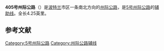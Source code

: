 {{Infobox US Road
|Name = 405号州际公路<br/>Interstate 405<br/><small>61号体育场高速公路<br/>Stadium Freeway No. 61</small>
|Shield = I-405 (big).svg
|Map = Oregon_Interstate_405.svg
|Mile = 4.25
|LengthRef = <ref>{{Cite web|url=http://www.oregon.gov/ODOT/TD/TDATA/Pages/rics/publicroadsinventory.aspx|title=Public Roads Inventory|publisher=[[俄勒冈州运输部|俄勒冈州运输部]]|accessdate=2014-12-28|archive-date=2017-06-24|archive-url=https://web.archive.org/web/20170624190916/http://www.oregon.gov/ODOT/TD/TDATA/Pages/rics/PublicRoadsInventory.aspx|dead-url=no}}</ref>
|System=[[州际公路系统|州际公路系统]]
|Maint=[[俄勒冈州运输部|俄勒冈州运输部]]
|Formed = 1950年代
|Direction A = 南
|From = [[File:I-5.svg|20px]] [[5号州际公路俄勒冈州段|I-5]]（[[波特兰_(俄勒冈州)|波特兰]]）
|Junction = [[File:US_26.svg|20px]] [[26号美国国道|US 26]]（波特兰）<br/>[[File:US_30.svg|20px]] [[30号美国国道|US 30]]（波特兰）
|Direction B = 北
|To = [[File:I-5.svg|20px]][[File:US_30.svg|20px]] [[5号州际公路俄勒冈州段|I-5]]/[[30号美国国道|US-30]]（[[波特兰_(俄勒冈州)|波特兰]]）
}}
{{About|位于波特兰的405号州际公路|其他地方的405号州际公路|405号州际公路}}
'''405号州际公路'''（{{lang-en|'''Interstate 405, I-405'''}}）是[[波特兰_(俄勒冈州)|波特兰]]市区一条南北方向的[[州际公路系统|州际公路]]，是[[5号州际公路俄勒冈州段|5号州际公路]]的[[美國州際公路輔助線列表|辅助线]]。全长4.25英里。

== 参考文献 ==
{{Reflist}}

{{5号州际公路及其辅助线}}
[[Category:5号州际公路|Category:5号州际公路]]
[[Category:州际公路辅线|Category:州际公路辅线]]
